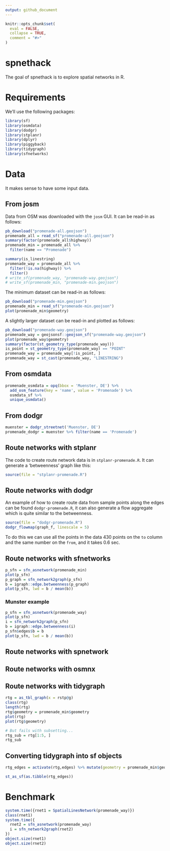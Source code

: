 ```yaml
---
output: github_document
---
```


<!-- README.md is generated from README.Rmd. Please edit that file -->

```r
knitr::opts_chunk$set(
  eval = FALSE,
  collapse = TRUE,
  comment = "#>"
)
```

# spnethack

The goal of spnethack is to explore spatial networks in R.

# Requirements

We'll use the following packages:

```r
library(sf)
library(osmdata)
library(dodgr)
library(stplanr)
library(dplyr)
library(piggyback)
library(tidygraph)
library(sfnetworks)
```


# Data

It makes sense to have some input data.

## From josm

Data from OSM was downloaded with the `josm` GUI.
It can be read-in as follows:

```r
pb_download("promenade-all.geojson")
promenade_all = read_sf("promenade-all.geojson")
summary(factor(promenade_all$highway))
promenade_min = promenade_all %>% 
  filter(name == "Promenade")

summary(is_linestring)
promenade_way = promenade_all %>% 
  filter(!is.na(highway)) %>% 
  filter()
# write_sf(promenade_way, "promenade-way.geojson")
# write_sf(promenade_min, "promenade-min.geojson")
```

The minimum dataset can be read-in as follows:

```r
pb_download("promenade-min.geojson")
promenade_min = read_sf("promenade-min.geojson")
plot(promenade_min$geometry)
```

A slightly larger dataset can be read-in and plotted as follows:

```r
pb_download("promenade-way.geojson")
promenade_way = geojsonsf::geojson_sf("promenade-way.geojson")
plot(promenade_way$geometry)
summary(factor(st_geometry_type(promenade_way)))
is_point = st_geometry_type(promenade_way) == "POINT"
promenade_way = promenade_way[!is_point, ]
promenade_way = st_cast(promenade_way, "LINESTRING")
```

## From osmdata 

```r
promenade_osmdata = opq(bbox = 'Muenster, DE') %>% 
  add_osm_feature(key = 'name', value = 'Promenade') %>% 
  osmdata_sf %>% 
  unique_osmdata()
```

## From dodgr

```r
muenster = dodgr_streetnet('Muenster, DE')
promenade_dodgr = muenster %>% filter(name == 'Promenade')
```

## Route networks with stplanr

The code to create route network data is in `stplanr-promenade.R`.
It can generate a 'betweenness' graph like this:

```r
source(file = "stplanr-promenade.R")
```

## Route networks with dodgr

An example of how to create route data from sample points along the edges can be found `dodgr-promenade.R`, it can also generate a flow aggregate which is quite similar to the betweenness.

```r
source(file = "dodgr-promenade.R")
dodgr_flowmap(graph_f, linescale = 5)
```

To do this we can use all the points in the data 430 points on the `to` column and the same number on the `from`, and it takes 0.6 sec.


## Route networks with sfnetworks

```r
p_sfn = sfn_asnetwork(promenade_min)
plot(p_sfn)
p_graph = sfn_network2graph(p_sfn)
b = igraph::edge.betweenness(p_graph)
plot(p_sfn, lwd = b / mean(b))
```

### Munster example

```r
p_sfn = sfn_asnetwork(promenade_way)
plot(p_sfn)
i = sfn_network2graph(p_sfn)
b = igraph::edge.betweenness(i)
p_sfn$edges$b = b
plot(p_sfn, lwd = b / mean(b))
```


## Route networks with spnetwork


## Route networks with osmnx


## Route networks with tidygraph

```r
rtg = as_tbl_graph(x = rstp@g)
class(rtg)
length(rtg)
rtg$geometry = promenade_min$geometry
plot(rtg)
plot(rtg$geometry)

# But fails with subsetting...
rtg_sub = rtg[1:5, ]
rtg_sub
```

## Converting tidygraph into sf objects

```r
rtg_edges = activate(rtg,edges) %>% mutate(geometry = promenade_min$geometry)

st_as_sf(as.tibble(rtg_edges)) 
```

# Benchmark

```r
system.time({rnet1 = SpatialLinesNetwork(promenade_way)})
class(rnet1)
system.time({
  rnet2 = sfn_asnetwork(promenade_way)
  i = sfn_network2graph(rnet2)
})
object.size(rnet1)
object.size(rnet2)
```

